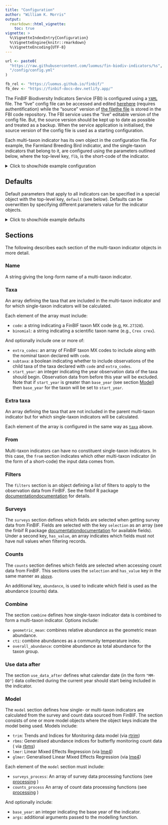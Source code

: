 ```yaml
---
title: "Configuration"
author: "William K. Morris"
output: 
  rmarkdown::html_vignette:
    toc: true
vignette: >
  %\VignetteIndexEntry{Configuration}
  %\VignetteEngine{knitr::rmarkdown}
  %\VignetteEncoding{UTF-8}
---
```


```r
url <- paste0(
  "https://raw.githubusercontent.com/luomus/fin-biodiv-indicators/%s",
  "/config/config.yml"
)

fb_rel <- "https://luomus.github.io/finbif/"
fb_dev <- "https://finbif-docs-dev.netlify.app/"
```

The FinBIF Biodiversity Indicators Service (FBI) is configured using a
[`YAML`](https://yaml.org/spec/1.2.2/ "YAML Spec 1.2.2") file. The "live" config
file can be accessed and edited
[here](https://conf-fbi.rahtiapp.fi/ "FBI configuration"){.pkgdown-release}[
here](https://conf-fbi-dev.rahtiapp.fi/ "FBI configuration"){.pkgdown-devel}
(requires authentification) while the "source" version of
[the file](`r sprintf(url, "main")`){.pkgdown-release}[
the file](`r sprintf(url, "dev")`){.pkgdown-devel} is stored in the FBI
code repository. The FBI service uses the "live" editable version of the config
file. But, the source version should be kept up to date as possible and
treated as a backup. When the service application is initialised, the source
version of the config file is used as a starting configuration.

Each multi-taxon indicator has its own object in the configuration file. For
example, the Farmland Breeding Bird indicator, and the single-taxon indicators
that belong to it, are configured using the parameters outlined below,
where the top-level key, `flb`, is the short-code of the indicator.

<details closed>
<summary>
<span title=''>Click to show/hide example configuration</span>
</summary>
```yaml
flb:
  name: Farmland birds
  taxa:
  - code: MX.27328
    binomial: Crex crex
    start_year: 2006
  - code: MX.27527
    binomial: Vanellus vanellus
  - code: MX.27613
    binomial: Numenius arquata
  - code: MX.32065
    binomial: Alauda arvensis
  - code: MX.32132
    binomial: Hirundo rustica
  - code: MX.32163
    binomial: Delichon urbicum
  - code: MX.32213
    binomial: Anthus pratensis
  - code: MX.32949
    binomial: Saxicola rubetra
  - code: MX.33117
    binomial: Turdus pilaris
  - code: MX.33936
    binomial: Sylvia communis
  - code: MX.37142
    binomial: Corvus monedula
  - code: MX.36817
    binomial: Sturnus vulgaris
  - code: MX.36589
    binomial: Passer montanus
    start_year: 2006
  - code: MX.35154
    binomial: Emberiza hortulana
  filters:
    date_range_ymd:
    - "1979-01-01"
    - ""
    location_tag: farmland
    collection:
    - HR.157
    - HR.61
  surveys:
    selection:
    - document_id
    - location_id
    - year
    - month
    - day
    has_value:
    - document_id
    - location_id
    - year
    - month
    - day
  counts:
    abundance: pair_abundance
    selection:
    - document_id
    - pair_abundance
    has_value:
    - document_id
    - pair_abundance
  combine: geometric_mean
  use_data_after: "10-01"
  model:
    trim:
      base_year: 2000
      surveys_process:
      - pick_first_survey_in_year
      - require_two_years
      counts_process:
      - zero_fill
      - sum_by_event
      - set_start_year
      - remove_all_zero_locations
```
</details>

## Defaults

Default parameters that apply to all indicators can be specified in a special
object with the top-level key, `default` (see below). Defaults can be
overwritten by specifying different parameters value for the indicator objects.

<details closed>

<summary>[Click to show/hide example defaults]{title=""}</summary>

``` yaml
default:
  surveys:
    selection:
    - document_id
    - location_id
    - year
    - month
    - day
    has_value:
    - document_id
    - location_id
    - year
    - month
    - day
  counts:
    abundance: abundance
  use_data_after: "01-01"
```

</details>

## Sections

The following describes each section of the multi-taxon indicator objects in
more detail.

### Name

A string giving the long-form name of a multi-taxon indicator.

### Taxa

An array defining the taxa that are included in the multi-taxon indicator and
for which single-taxon indicators will be calculated.

Each element of the array must include:

- `code`: a string indicating a FinBIF taxon MX code (e.g, `MX.27328`).
- `binomial`: a string indicating a scientific taxon name (e.g., `Crex crex`).

And optionally include one or more of:

- `extra_codes`: an array of FinBIF taxon MX codes to include along with the
  nominal taxon declared with `code`.
- `subtaxa`: a boolean indicating whether to include observations of the child
  taxa of the taxa declared with `code` and `extra_codes`.
- `start_year`: an integer indicating the year observation data of the taxa
  should begin. Observation data from before this year will be excluded. Note
  that if `start_year` is greater than `base_year` (see section
  [Model](#model "Section model")) then `base_year` for the taxon will be set
  to `start_year`.

### Extra taxa

An array defining the taxa that are not included in the parent multi-taxon
indicator but for which single-taxon indicators will be calculated.

Each element of the array is configured in the same way as
[`taxa`](#taxa "Section taxa") above.

### From

Multi-taxon indicators can have no constituent single-taxon indicators. In this
case, the `from` section indicates which other multi-taxon indicator (in the 
form of a short-code) the input data comes from.

### Filters

The `filters` section is an object defining a list of filters to apply to the
observation data from FinBIF. See the finbif R package 
[documentation
](`r fb_rel`reference/filters.html "finbif docs"){.pkgdown-release}[
documentation
](`r fb_dev`reference/filters.html "finbif docs"){.pkgdown-devel}
for details.

### Surveys

The `surveys` section defines which fields are selected when getting survey data
from FinBIF. Fields are selected with the key `selection` as an array (see the
finbif R package [documentation
](`r fb_rel`reference/variables.html "finbif docs"){.pkgdown-release}[
documentation
](`r fb_dev`reference/variables.html "finbif docs"){.pkgdown-devel}
for available fields). Under a second key, `has_value`, an array indicates which
fields must not have null values when filtering records.

### Counts

The `counts` section defines which fields are selected when accessing count data
from FinBIF. This sections uses the `selection` and `has_value` key in the 
same manner as [`above`](#Surveys "Section surveys").

An additional key, `abundance`, is used to indicate which field is used as the
abundance (counts) data.

### Combine

The section `combine` defines how single-taxon indicator data is combined to
form a multi-taxon indicator. Options include:

- `geometric_mean`: combines relative abundance as the geometric mean abundance.
- `cti`: combine abundances as a community temperature index.
- `overall_abundance`: combine abundance as total abundance for the taxon group.

### Use data after

The section `use_data_after` defines what calendar date (in the form `"MM-DD"`)
data collected during the current year should start being included in the
indicator.

### Model

The `model` section defines how single- or multi-taxon indicators are calculated
from the survey and count data sourced from FinBIF. The section consists of one
or more model objects where the object keys indicate the model being used.
Models include:

- `trim`: Trends and Indices for Monitoring data model (via
  [rtrim](https://github.com/SNStatComp/rtrim "rtrim GitHub repository"))
- `rbms`:  Generalised abundance indices for butterfly monitoring count data (
  via [rbms](https://retoschmucki.github.io/rbms/ "rbms"))
- `lmer`: Linear Mixed Effects Regression (via 
  [lme4](https://github.com/lme4/lme4/ "lme4 GitHub repository"))
- `glmer`: Generalised Linear Mixed Effects Regression (via
  [lme4](https://github.com/lme4/lme4/ "lme4 GitHub repository"))

Each element of the `model` section must include:

- `surveys_process`: An array of survey data processing functions (see
  [processing](../reference/index.html#processing-functions "Process functions")
  )
- `counts_process` An array of count data processing functions (see
  [processing](../reference/index.html#processing-functions "Process functions")
  )

And optionally include:

- `base_year`: an integer indicating the base year of the indicator.
- `args`: additional arguments passed to the modelling function.
